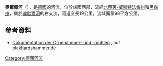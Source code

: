 {{Coord|51|30|42.7|N|9|0|16.0|E|display=title}}

'''奧爾佩河'''（{{lang-de|Orpe}}），是[[德國|德國]]的河流，位於該國西部，流經[[北萊茵-威斯特法倫州|北萊茵-威斯特法倫州]]和[[黑森州|黑森州]]，屬於[[迪默爾河|迪默爾河]]的右支流，河道全長19公里，流域面積98平方公里。

==參考資料==
* [http://www.pickhardshammer.de/html/dokumentation.html/ Dokumentation der Orpehämmer- und -mühlen] {{Wayback|url=http://www.pickhardshammer.de/html/dokumentation.html/ |date=20080627161452 }}, auf pickhardshammer.de
<!--[[Kategorie:Flusssystem_Diemel|1Orpe]]-->
<!--[[Kategorie:Gewässer_im_Landkreis_Waldeck-Frankenberg|Kategorie:Gewässer im Landkreis Waldeck-Frankenberg]]-->

{{Germany-geo-stub}}
[[Category:德國河流|Category:德國河流]]